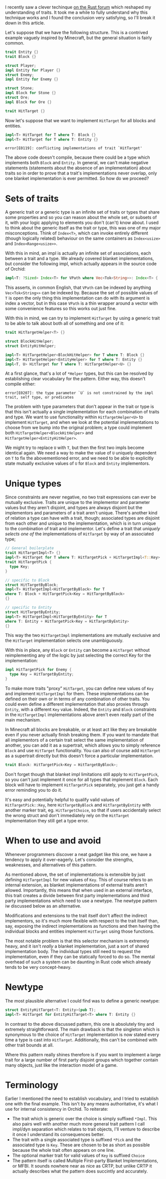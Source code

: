 I recently saw a clever techinque [on the Rust forum](https://users.rust-lang.org/t/two-blanket-implementations-for-different-classes-of-objects/100173) which reshaped my understanding of traits. It took me a while to fully understand why this technique works and I found the conclusion very satisfying, so I'll break it down in this article.

Let's suppose that we have the following structure. This is a contrived example vaguely inspired by Minecraft, but the general situation is fairly common.

```rust
trait Entity {}
trait Block {}

struct Player;
impl Entity for Player {}
struct Enemy;
impl Entity for Enemy {}

struct Stone;
impl Block for Stone {}
struct Ore;
impl Block for Ore {}

trait HitTarget {}
```

Now let's suppose that we want to implement `HitTarget` for all blocks and entities.

```rust
impl<T> HitTarget for T where T: Block {}
impl<T> HitTarget for T where T: Entity {}
```

```error
error[E0119]: conflicting implementations of trait `HitTarget'
```

The above code doesn't compile, because there could be a type which implements both `Block` and `Entity`. In general, we can't make negative statements (statements about the absence of an implementation) about traits so in order to prove that a trait's implementations never overlap, only one blanket implementation is ever permitted. So how do we proceed?

# Sets of traits

A generic trait or a generic type is an infinite set of traits or types that share some properties and so you can reason about the whole set, or subsets of it, with your logic applying to elements you don't (can't) know about. I used  to think about the generic itself as the trait or type, this was one of my major misconceptions. Think of `Index<T>`, which can invoke entirely different (though logically related) behaviour on the same containers as `Index<usize>` and `Index<Range<usize>>`.

With this in mind, an impl is actually an infinite set of associations, each between a trait and a type. We already covered blanket implementations, but consider the following impl, which actually appears in the source code of Orchid:

```rust
impl<T: ?Sized> Index<T> for VPath where Vec<Tok<String>>: Index<T> {  }
```

This asserts, in common English, that `VPath` can be indexed by anything `Vec<Tok<String>>` can be indexed by. Because the set of possible values of `T` is open the only thing this implementation can do with its argument is index a vector, but in this case `VPath` is a thin wrapper around a vector with some convenience features so this works out just fine.

With this in mind, we can try to implement `HitTarget` by using a generic trait to be able to talk about both all of something and one of it:

```rust
trait HitTargetHelper<T> {}

struct BlockHitHelper;
struct EntityHitHelper;

impl<T> HitTargetHelper<BlockHitHelper> for T where T: Block {}
impl<T> HitTargetHelper<EntityHelper> for T where T: Entity {}
impl<T, U> HitTarget for T where T: HitTargetHelper<U> {}
```

At a first glance, that's a lot of `*Helper` types, but this can be resolved by establishing clear vocabulary for the pattern. Either way, this doesn't compile either:

```error
error[E0207]: the type parameter `U` is not constrained by the impl trait, self type, or predicates
```

The problem with type parameters that don't appear in the trait or type is that this isn't actually a single implementation for each combination of traits and type. We want to use functionality within `HitTargetHelper<U>` to implement `HitTarget`, and when we look at the potential implementations to choose from we bump into the original problem; a type could implement both `HitTargetHelper<BlockHitHelper>` and `HitTargetHelper<EntityHitHelper>`.

We might try to replace `U` with `T`, but then the first two impls become identical again. We need a way to make the value of `U` uniquely dependent on `T` to fix the abovementioned error, and we need to be able to explicitly state mutually exclusive values of `U` for `Block` and `Entity` implementors.

# Unique types

Since constraints are never negative, no two trait expressions can ever be mutually exclusive. Traits are unique to the implementor and parameter values but they aren't disjoint, and types are always disjoint but the implementors and parameters of a trait aren't unique. There's another kind of relation a type can have with a trait, though; associated types are disjoint from each other and unique to the implementation, which is in turn unique to the combination of trait and implementor. Let's define a trait that _uniquely selects one of_ the implementations of `HitTarget` by way of an associated type;

```rust
// General boilerplate
trait HitTargetImpl<T> {}
impl<T> HitTarget for T where T: HitTargetPick + HitTargetImpl<T::Key> {}
trait HitTargetPick {
  type Key;
}

// specific to Block
struct HitTargetByBlock;
impl<T> HitTargetImpl<HitTargetByBlock> for T
where T: Block + HitTargetPick<Key = HitTargetByBlock>
{}

// specific to Entity
struct HitTargetByEntity;
impl<T> HitTargetImpl<HitTargetByEntity> for T
where T: Entity + HitTargetPick<Key = HitTargetByEntity>
{}
```

This way the two `HitTargetImpl` implementations are mutually exclusive and the `HitTarget` implementation selects one unambiguously.

With this in place, any `Block` or `Entity` can become a `HitTarget` without reimplementing any of the logic by just selecting the correct Key for the implementation:

```rust
impl HitTargetPick for Enemy {
  type Key = HitTargetByEntity;
}
```

To make more traits "proxy" `HitTarget`, you can define new values of `Key` and implement `HitTargetImpl` for them. These implementations can be defined on their own or in terms of any combination of other traits. You could even define a different implementation that also proxies through `Entity`, with a different `Key` value. Indeed, the `Entity` and `Block` constraints in the `HitTargetImpl` implementations above aren't even really part of the main mechanism.

In Minecraft all blocks are breakable, or at least act like they are breakable even if you never actually finish breaking them. If you want to mandate that all implementors of a certain trait select the same implementation of another, you can add it as a supertrait, which allows you to simply reference `Block` and use `HitTarget` functionality. You can also of course add `HitTarget` as a supertrait directly but this doesn't force a particular implementation.

```rust
trait Block: HitTargetPick<Key = HitTargetByBlock>;
```

Don't forget though that blanket impl limitations still apply to `HitTargetPick`, so you can't just implement it once for all types that implement `Block`. Each block will have to implement `HitTargetPick` separately, you just get a handy error reminding you to do it.

It's easy and potentially helpful to qualify valid values of `HitTargetPick::Key`, here `HitTargetByBlock` and `HitTargetByEntity` with another marker trait, eg. `HitTargetChoice`, so that if users accidentally select the wrong struct and don't immediately rely on the `HitTarget` implementation they still get a type error.

# When to use and avoid

Whenever programmers discover a neat gadget like this one, we have a tendency to apply it over-eagerly. Let's consider the strengths, weaknesses, and alternatives of this pattern.

As mentioned above, the set of implementations is extensible by just defining `HitTargetImpl` for new values of `Key`. This of course refers to an internal extension, as blanket implementations of external traits aren't allowed. Importantly, this means that when used in an external interface, this trait creates a divide between first party implementations and third party implementations which need to use a newtype. The newtype pattern iw discussed below as an alternative.

Modifications and extensions to the trait itself don't affect the indirect implementors, so it's much more flexible with respect to the trait itself than, say, exposing the indirect implementations as functions and then having the individual blocks and entities implement `HitTarget` using those functions.

The most notable problem is that this selector mechanism is extremely heavy, and it isn't _really_ a blanket implementation, just a sort of shared implementation body. The individual types still need to request the implementation, even if they can be statically forced to do so. The mental overhead of such a system can be daunting in Rust code which already tends to be very concept-heavy.

# Newtype

The most plausible alternative I could find was to define a generic newtype:

```rust
struct EntityHitTarget<T: Entity>(pub T);
impl<T> HitTarget for EntityHitTarget<T> where T: Entity {}
```

In contrast to the above discussed pattern, this one is absolutely tiny and extremely straightforward. The main drawback is that the singleton which is synonymous to the choice of `HitTarget` implementation is now stated every time a type is cast into `HitTarget`. Additionally, this can't be combined with other trait bounds at all.

Where this pattern really shines therefore is if you want to implement a large trait for a large number of first party disjoint groups which together contain many objects, just like the interaction model of a game.

# Terminology

Earlier I mentioned the need to establish vocabulary, and I tried to establish one with the final example. This isn't by any means authoritative, it's what I use for internal consistency in Orchid. To reiterate:

- The trait which is generic over the choice is simply suffixed `*Impl`. This also pairs well with another much more general trait pattern I call impl/dyn separation which relates to trait objects, I'll venture to describe it once I understand its consequences better.
- The trait with a single associated type is suffixed `*Pick` and the associated type is `Key`. These are chosen to be as short as possible because the whole trait often appears on one line.
- The optional marker trait for valid values of `Key` is suffixed `Choice`
- The pattern itself is called Multiple First-party Blanket Implementations, or MFBI. It sounds nowhere near as nice as CRTP, but unlike CRTP it actually describes what the pattern does succintly and accurately.
